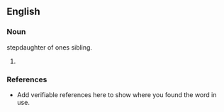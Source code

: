 ==English==

===Noun===
stepdaughter of ones sibling.

# {{substub}}

===References===
*Add verifiable references here to show where you found the word in use.